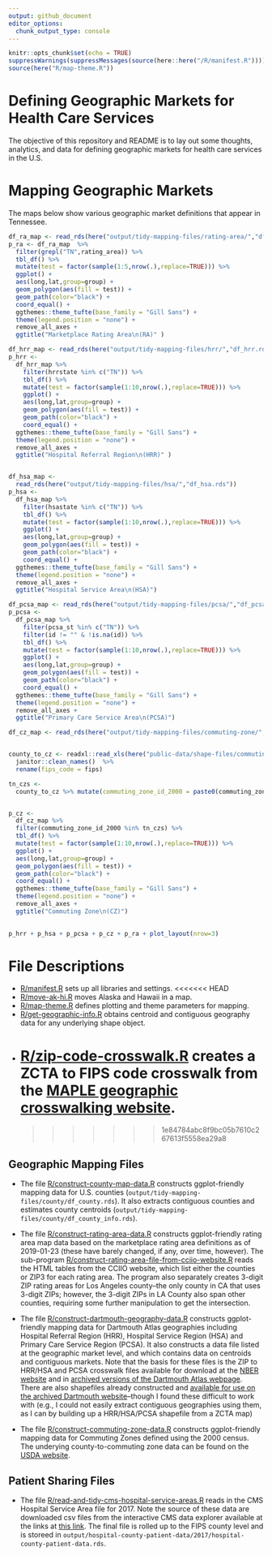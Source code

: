 ```yaml
---
output: github_document
editor_options: 
  chunk_output_type: console
---
```


```r
knitr::opts_chunk$set(echo = TRUE)
suppressWarnings(suppressMessages(source(here::here("/R/manifest.R"))))
source(here("R/map-theme.R"))

```
# Defining Geographic Markets for Health Care Services 

The objective of this repository and README is to lay out some thoughts, analytics, and data for defining geographic markets for health care services in the U.S.

# Mapping Geographic Markets 

The maps below show various geographic market definitions that appear in Tennessee. 

```r
df_ra_map <- read_rds(here("output/tidy-mapping-files/rating-area/","df_rating-area.rds"))
p_ra <- df_ra_map  %>%
  filter(grepl("TN",rating_area)) %>% 
  tbl_df() %>%
  mutate(test = factor(sample(1:5,nrow(.),replace=TRUE))) %>%
  ggplot() +
  aes(long,lat,group=group) +
  geom_polygon(aes(fill = test)) +
  geom_path(color="black") +
  coord_equal() +
  ggthemes::theme_tufte(base_family = "Gill Sans") +
  theme(legend.position = "none") +
  remove_all_axes +
  ggtitle("Marketplace Rating Area\n(RA)" ) 

df_hrr_map <- read_rds(here("output/tidy-mapping-files/hrr/","df_hrr.rds"))
p_hrr <- 
  df_hrr_map %>%
    filter(hrrstate %in% c("TN")) %>% 
    tbl_df() %>%
    mutate(test = factor(sample(1:10,nrow(.),replace=TRUE))) %>%
    ggplot() +
    aes(long,lat,group=group) +
    geom_polygon(aes(fill = test)) +
    geom_path(color="black") +
    coord_equal() +
  ggthemes::theme_tufte(base_family = "Gill Sans") +
  theme(legend.position = "none") +
  remove_all_axes +
  ggtitle("Hospital Referral Region\n(HRR)" ) 


df_hsa_map <- 
  read_rds(here("output/tidy-mapping-files/hsa/","df_hsa.rds")) 
p_hsa <- 
  df_hsa_map %>%
    filter(hsastate %in% c("TN")) %>% 
    tbl_df() %>%
    mutate(test = factor(sample(1:10,nrow(.),replace=TRUE))) %>%
    ggplot() +
    aes(long,lat,group=group) +
    geom_polygon(aes(fill = test)) +
    geom_path(color="black") +
    coord_equal() +
  ggthemes::theme_tufte(base_family = "Gill Sans") +
  theme(legend.position = "none") +
  remove_all_axes +
  ggtitle("Hospital Service Area\n(HSA)") 

df_pcsa_map <- read_rds(here("output/tidy-mapping-files/pcsa/","df_pcsa.rds"))
p_pcsa <- 
  df_pcsa_map %>%
    filter(pcsa_st %in% c("TN")) %>% 
    filter(id != "" & !is.na(id)) %>% 
    tbl_df() %>%
    mutate(test = factor(sample(1:10,nrow(.),replace=TRUE))) %>%
    ggplot() +
    aes(long,lat,group=group) +
    geom_polygon(aes(fill = test)) +
    geom_path(color="black") +
    coord_equal() +
  ggthemes::theme_tufte(base_family = "Gill Sans") +
  theme(legend.position = "none") +
  remove_all_axes +
  ggtitle("Primary Care Service Area\n(PCSA)") 

df_cz_map <- read_rds(here("output/tidy-mapping-files/commuting-zone/","df_cz.rds"))


county_to_cz <- readxl::read_xls(here("public-data/shape-files/commuting-zones/cz00_eqv_v1.xls")) %>% 
  janitor::clean_names()  %>% 
  rename(fips_code = fips) 

tn_czs <- 
  county_to_cz %>% mutate(commuting_zone_id_2000 = paste0(commuting_zone_id_2000)) %>% filter(str_sub(fips_code,1,2) %in% c("47")) %>% pull(commuting_zone_id_2000)


p_cz <- 
  df_cz_map %>%
  filter(commuting_zone_id_2000 %in% tn_czs) %>% 
  tbl_df() %>%
  mutate(test = factor(sample(1:10,nrow(.),replace=TRUE))) %>%
  ggplot() +
  aes(long,lat,group=group) +
  geom_polygon(aes(fill = test)) +
  geom_path(color="black") +
  coord_equal() +
  ggthemes::theme_tufte(base_family = "Gill Sans") +
  theme(legend.position = "none") +
  remove_all_axes +
  ggtitle("Commuting Zone\n(CZ)") 
  

p_hrr + p_hsa + p_pcsa + p_cz + p_ra + plot_layout(nrow=3)
```

# File Descriptions

- [R/manifest.R](R/manifest.R) sets up all libraries and settings.
<<<<<<< HEAD
- [R/move-ak-hi.R](R/R/move-ak-hi.R) moves Alaska and Hawaii in a map. 
- [R/map-theme.R](R/map-theme.R) defines plotting and theme parameters for mapping.
- [R/get-geographic-info.R](R/get-geographic-info.R) obtains centroid and contiguous geography data for any underlying shape object. 
- [R/zip-code-crosswalk.R](R/zip-code-crosswalk.R) creates a ZCTA to FIPS code crosswalk from the [MAPLE geographic crosswalking website](http://mcdc.missouri.edu/applications/geocorr2014.html).
=======
>>>>>>> 1e84784abc8f9bc05b7610c267613f5558ea29a8

## Geographic Mapping Files

- The file [R/construct-county-map-data.R](R/construct-county-map-data.md) constructs ggplot-friendly mapping data for U.S. counties (`output/tidy-mapping-files/county/df_county.rds`). It also extracts contiguous counties and estimates county centroids (`output/tidy-mapping-files/county/df_county_info.rds`).

- The file [R/construct-rating-area-data.R](R/construct-rating-area-data.md) constructs ggplot-friendly rating area map data based on the marketplace rating area definitions as of 2019-01-23 (these have barely changed, if any, over time, however). The sub-program [R/construct-rating-area-file-from-cciio-website.R](construct-rating-area-file-from-cciio-website.R) reads the HTML tables from the CCIIO website, which list either the counties or ZIP3 for each rating area. The program also separately creates 3-digit ZIP rating areas for Los Angeles county--the only county in CA that uses 3-digit ZIPs; however, the 3-digit ZIPs in LA County also span other counties, requiring some further manipulation to get the intersection. 

- The file [R/construct-dartmouth-geography-data.R](R/construct-dartmouth-geography-data.md) constructs ggplot-friendly mapping data for Dartmouth Atlas geographies including Hospital Referral Region (HRR), Hospital Service Region (HSA) and Primary Care Service Region (PCSA). It also constructs a data file listed at the geographic market level, and which contains data on centroids and contiguous markets. Note that the basis for these files is the ZIP to HRR/HSA and PCSA crosswalk files available for download at the [NBER website](https://www.nber.org/data/dartmouth-atlas-geography.html) and in [archived versions of the Dartmouth Atlas webpage](http://archive.dartmouthatlas.org/tools/downloads.aspx?tab=42).  There are also shapefiles already constructed and [available for use on the archived Dartmouth website](http://archive.dartmouthatlas.org/tools/downloads.aspx?tab=39)--though I found these difficult to work with (e.g., I could not easily extract contiguous geographies using them, as I can by building up a HRR/HSA/PCSA shapefile from a ZCTA map)

- The file [R/construct-commuting-zone-data.R](R/construct-commuting-zone-data.md) constructs ggplot-friendly mapping data for Commuting Zones defined using the 2000 census. The underying county-to-commuting zone data can be found on the [USDA website](https://www.ers.usda.gov/data-products/commuting-zones-and-labor-market-areas/). 

## Patient Sharing Files

- The file [R/read-and-tidy-cms-hospital-service-areas.R](R/read-and-tidy-cms-hospital-service-areas.R) reads in the CMS Hospital Service Area file for 2017. Note the source of these data are downloaded csv files from the interactive CMS data explorer available at the links at [this link](https://www.cms.gov/Research-Statistics-Data-and-Systems/Statistics-Trends-and-Reports/Hospital-Service-Area-File/index.html). The final file is rolled up to the FIPS county level and is storeed in `output/hospital-county-patient-data/2017/hospital-county-patient-data.rds`. 



